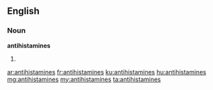 ==English==

===Noun===
'''antihistamines'''

# {{plural of|antihistamine}}

[[ar:antihistamines]]
[[fr:antihistamines]]
[[ku:antihistamines]]
[[hu:antihistamines]]
[[mg:antihistamines]]
[[my:antihistamines]]
[[ta:antihistamines]]